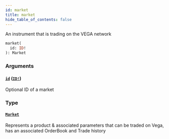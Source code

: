 ```yaml
---
id: market
title: market
hide_table_of_contents: false
---
```



An instrument that is trading on the VEGA network

```graphql
market(
  id: ID!
): Market
```


### Arguments

#### [`id`](#) ([`ID!`](/mainnet/api/graphql/scalars/id))

Optional ID of a market


### Type

#### [`Market`](/mainnet/api/graphql/objects/market)

Represents a product & associated parameters that can be traded on Vega, has an associated OrderBook and Trade history




